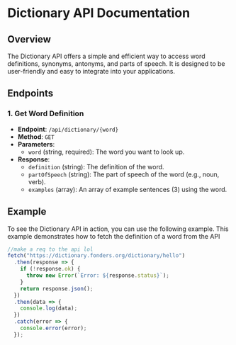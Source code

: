# Dictionary API Documentation
## Overview
The Dictionary API offers a simple and efficient way to access word definitions, synonyms, antonyms, and parts of speech. It is designed to be user-friendly and easy to integrate into your applications.

## Endpoints
### 1. Get Word Definition
- **Endpoint**: `/api/dictionary/{word}`
- **Method**: `GET`
- **Parameters**:
  - `word` (string, required): The word you want to look up.
- **Response**:
    - `definition` (string): The definition of the word.
    - `partOfSpeech` (string): The part of speech of the word (e.g., noun, verb).
    - `examples` (array): An array of example sentences (3) using the word.



## Example

To see the Dictionary API in action, you can use the following example. This example demonstrates how to fetch the definition of a word from the API

```javascript
//make a req to the api lol
fetch("https://dictionary.fonders.org/dictionary/hello")
  .then(response => {
    if (!response.ok) {
      throw new Error(`Error: ${response.status}`);
    }
    return response.json();
  })
  .then(data => {
    console.log(data);
  })
  .catch(error => {
    console.error(error);
  });
```

